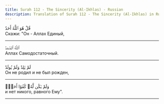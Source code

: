 ```yaml
---
title: Surah 112 - The Sincerity (Al-Ikhlas) - Russian
description: Translation of Surah 112 - The Sincerity (Al-Ikhlas) in Russian
---
```





<Aside type="quran" title="1">
قُلْ هُوَ ٱللَّهُ أَحَدٌ
</Aside>

<Aside type="reference" title="1">
Скажи: "Он - Аллах Единый,
</Aside>

---

<Aside type="quran" title="2">
ٱللَّهُ ٱلصَّمَدُ
</Aside>

<Aside type="reference" title="2">
Аллах Самодостаточный.
</Aside>

---

<Aside type="quran" title="3">
لَمْ يَلِدْ وَلَمْ يُولَدْ
</Aside>

<Aside type="reference" title="3">
Он не родил и не был рожден,
</Aside>

---

<Aside type="quran" title="4">
وَلَمْ يَكُن لَّهُۥ كُفُوًا أَحَدٌۢ
</Aside>

<Aside type="reference" title="4">
и нет никого, равного Ему".
</Aside>

---

